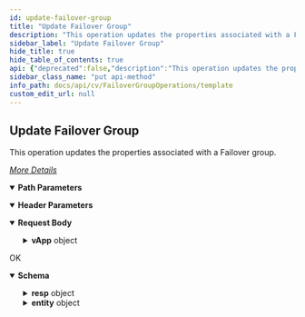 ```yaml
---
id: update-failover-group
title: "Update Failover Group"
description: "This operation updates the properties associated with a Failover group."
sidebar_label: "Update Failover Group"
hide_title: true
hide_table_of_contents: true
api: {"deprecated":false,"description":"This operation updates the properties associated with a Failover group.\n\n[_More Details_](http://documentation.commvault.com/commvault/v11/article?p=46500.htm)\n","operationId":"Update Failover Group","parameters":[{"description":"","in":"header","name":"Authtoken","required":true,"schema":{"example":"{{TOKEN}}","type":"string"}},{"description":"","in":"path","name":"FailoverGroupId","required":true,"schema":{"type":"string"}}],"tags":["Failover Group Operations"],"requestBody":{"content":{"application/json":{"schema":{"type":"object","properties":{"action":{"type":"integer"},"vApp":{"type":"object","properties":{"description":{"type":"string"},"source":{"type":"integer"},"isClientGroup":{"type":"boolean"},"operationType":{"type":"integer"},"selectedEntities":{"type":"array","items":{"type":"object","properties":{"clientId":{"type":"integer"},"entityName":{"type":"string"},"entityId":{"type":"integer"},"instanceId":{"type":"integer"}}}},"workflow":{"type":"array","items":{"type":"object","properties":{"type":{"type":"integer"},"entity":{"type":"object","properties":{"workflowId":{"type":"integer"}}}}}},"autofailover":{"type":"object","properties":{"timeThresholdBeforeFailover":{"type":"integer"},"status":{"type":"integer"}}},"vAppEntity":{"type":"object","properties":{"vAppId":{"type":"integer"},"vAppName":{"type":"string"}}},"clientList":{"type":"array","items":{"type":"object","properties":{"clientId":{"type":"integer"},"GUID":{"type":"string"},"entityId":{"type":"integer"},"clientName":{"type":"string"},"backupsetId":{"type":"integer"},"backupsetName":{"type":"string"}}}},"config":{"type":"object","properties":{"vmGroups":{"type":"array","items":{"type":"object","properties":{"delay":{"type":"integer"},"groupId":{"type":"integer"},"continueOnFailure":{"type":"boolean"},"vmSequence":{"type":"array","items":{"type":"object","properties":{"copyPrecedence":{"type":"integer"},"replicationId":{"type":"integer"},"vmInfo":{"type":"object","properties":{"vmName":{"type":"string"},"vmGUID":{"type":"string"}}}}}}}}}}}}}},"x-examples":{"Example 1":{"action":1,"vApp":{"description":"","source":1,"isClientGroup":false,"operationType":16,"selectedEntities":[{"clientId":7,"entityName":"test.company.com","entityId":7,"instanceId":4}],"workflow":[{"type":7,"entity":{"workflowId":49}},{"type":1,"entity":{"workflowId":50}}],"autofailover":{"timeThresholdBeforeFailover":2,"status":7},"vAppEntity":{"vAppId":14,"vAppName":"TestNotAfterBackup"},"clientList":[{"clientId":262,"GUID":"50390ba9-721b-00ab-563d-93c28017c3gh","entityId":19,"clientName":"FGVM2","backupsetId":59,"backupsetName":"TestFailoverSarath"},{"clientId":330,"GUID":"50394cfc-00b5-c98b-96a9-8cda9543af59","entityId":20,"clientName":"FGVM1","backupsetId":59,"backupsetName":"TestFailover"}],"config":{"vmGroups":[{"delay":10,"groupId":1,"continueOnFailure":true,"vmSequence":[{"copyPrecedence":0,"replicationId":19,"vmInfo":{"vmName":"FGVM2","vmGUID":"50390ba9-721b-00ab-563d-93c28017c3ij"}}]},{"delay":1,"groupId":2,"continueOnFailure":true,"vmSequence":[{"copyPrecedence":0,"replicationId":20,"vmInfo":{"vmName":"FGVM1","vmGUID":"50394cfc-00b5-c98b-96a9-8cda9543af69"}}]}]}}}}},"examples":{"Update Failover Groups":{"value":{"action":1,"vApp":{"description":"","source":1,"isClientGroup":false,"operationType":16,"selectedEntities":[{"clientId":7,"entityName":"test.company.com","entityId":7,"instanceId":4}],"workflow":[{"type":7,"entity":{"workflowId":49}},{"type":1,"entity":{"workflowId":50}}],"autofailover":{"timeThresholdBeforeFailover":2,"status":7},"vAppEntity":{"vAppId":14,"vAppName":"TestNotAfterBackup"},"clientList":[{"clientId":262,"GUID":"50390ba9-721b-00ab-563d-93c28017c3gh","entityId":19,"clientName":"FGVM2","backupsetId":59,"backupsetName":"TestFailoverSarath"},{"clientId":330,"GUID":"50394cfc-00b5-c98b-96a9-8cda9543af59","entityId":20,"clientName":"FGVM1","backupsetId":59,"backupsetName":"TestFailover"}],"config":{"vmGroups":[{"delay":10,"groupId":1,"continueOnFailure":true,"vmSequence":[{"copyPrecedence":0,"replicationId":19,"vmInfo":{"vmName":"FGVM2","vmGUID":"50390ba9-721b-00ab-563d-93c28017c3ij"}}]},{"delay":1,"groupId":2,"continueOnFailure":true,"vmSequence":[{"copyPrecedence":0,"replicationId":20,"vmInfo":{"vmName":"FGVM1","vmGUID":"50394cfc-00b5-c98b-96a9-8cda9543af69"}}]}]}}}}}}}},"responses":{"200":{"description":"OK","content":{"application/json":{"schema":{"type":"object","properties":{"resp":{"type":"object","properties":{"errorMessage":{"type":"string"},"errorCode":{"type":"integer"}}},"entity":{"type":"object","properties":{"vAppId":{"type":"integer"},"vAppName":{"type":"string"}}}},"x-examples":{"Example 1":{"resp":{"errorMessage":"","errorCode":0},"entity":{"vAppId":14,"vAppName":"TestNotAfterBackup"}}}},"examples":{"Update Failover Groups":{"value":{"resp":{"errorMessage":"","errorCode":0},"entity":{"vAppId":14,"vAppName":"TestNotAfterBackup"}}}}}}}},"method":"put","path":"/FailoverGroups/{FailoverGroupId}","servers":[{"url":"http://{hostname}/webconsole/api","variables":{"hostname":{"default":"localhost","description":"Webconsole"}}}],"jsonRequestBodyExample":{"action":0,"vApp":{"description":"string","source":0,"isClientGroup":true,"operationType":0,"selectedEntities":[{"clientId":0,"entityName":"string","entityId":0,"instanceId":0}],"workflow":[{"type":0,"entity":{"workflowId":0}}],"autofailover":{"timeThresholdBeforeFailover":0,"status":0},"vAppEntity":{"vAppId":0,"vAppName":"string"},"clientList":[{"clientId":0,"GUID":"string","entityId":0,"clientName":"string","backupsetId":0,"backupsetName":"string"}],"config":{"vmGroups":[{"delay":0,"groupId":0,"continueOnFailure":true,"vmSequence":[{"copyPrecedence":0,"replicationId":0,"vmInfo":{"vmName":"string","vmGUID":"string"}}]}]}}},"info":{"title":"Template","contact":{},"version":"1.0","description":"Template"},"postman":{"name":"Update Failover Group","description":{"content":"This operation updates the properties associated with a Failover group.\n\n[_More Details_](http://documentation.commvault.com/commvault/v11/article?p=46500.htm)\n","type":"text/plain"},"url":{"path":["FailoverGroups",":FailoverGroupId"],"host":["{{baseUrl}}"],"query":[],"variable":[{"disabled":false,"description":{"content":"(Required) ","type":"text/plain"},"type":"any","value":"","key":"FailoverGroupId"}]},"header":[{"disabled":false,"description":{"content":"(Required) ","type":"text/plain"},"key":"Authtoken","value":""},{"key":"Content-Type","value":"application/json"},{"key":"Accept","value":"application/json"}],"method":"PUT","body":{"mode":"raw","raw":"\"\"","options":{"raw":{"language":"json"}}}}}
sidebar_class_name: "put api-method"
info_path: docs/api/cv/FailoverGroupOperations/template
custom_edit_url: null
---
```



## Update Failover Group



This operation updates the properties associated with a Failover group.

[_More Details_](http://documentation.commvault.com/commvault/v11/article?p=46500.htm)


<details style={{"marginBottom":"1rem"}} data-collapsed={false} open={true}><summary style={{}}><strong>Path Parameters</strong></summary><div><ul><ParamsItem className={"paramsItem"} param={{"description":"","in":"path","name":"FailoverGroupId","required":true,"schema":{"type":"string"}}}></ParamsItem></ul></div></details><details style={{"marginBottom":"1rem"}} data-collapsed={false} open={true}><summary style={{}}><strong>Header Parameters</strong></summary><div><ul><ParamsItem className={"paramsItem"} param={{"description":"","in":"header","name":"Authtoken","required":true,"schema":{"example":"{{TOKEN}}","type":"string"}}}></ParamsItem></ul></div></details><MimeTabs><TabItem label={"application/json"} value={"application/json-schema"}><details style={{}} data-collapsed={false} open={true}><summary style={{"textAlign":"left"}}><strong>Request Body</strong></summary><div style={{"textAlign":"left","marginLeft":"1rem"}}></div><ul style={{"marginLeft":"1rem"}}><SchemaItem collapsible={false} name={"action"} required={false} deprecated={undefined} schemaDescription={undefined} schemaName={"integer"} qualifierMessage={undefined} defaultValue={undefined}></SchemaItem><SchemaItem collapsible={true} className={"schemaItem"}><details style={{}}><summary style={{}}><strong>vApp</strong><span style={{"opacity":"0.6"}}> object</span></summary><div style={{"marginLeft":"1rem"}}><SchemaItem collapsible={false} name={"description"} required={false} deprecated={undefined} schemaDescription={undefined} schemaName={"string"} qualifierMessage={undefined} defaultValue={undefined}></SchemaItem><SchemaItem collapsible={false} name={"source"} required={false} deprecated={undefined} schemaDescription={undefined} schemaName={"integer"} qualifierMessage={undefined} defaultValue={undefined}></SchemaItem><SchemaItem collapsible={false} name={"isClientGroup"} required={false} deprecated={undefined} schemaDescription={undefined} schemaName={"boolean"} qualifierMessage={undefined} defaultValue={undefined}></SchemaItem><SchemaItem collapsible={false} name={"operationType"} required={false} deprecated={undefined} schemaDescription={undefined} schemaName={"integer"} qualifierMessage={undefined} defaultValue={undefined}></SchemaItem><SchemaItem collapsible={true} className={"schemaItem"}><details style={{}}><summary style={{}}><strong>selectedEntities</strong><span style={{"opacity":"0.6"}}> object[]</span></summary><div style={{"marginLeft":"1rem"}}><SchemaItem collapsible={false} name={"clientId"} required={false} deprecated={undefined} schemaDescription={undefined} schemaName={"integer"} qualifierMessage={undefined} defaultValue={undefined}></SchemaItem><SchemaItem collapsible={false} name={"entityName"} required={false} deprecated={undefined} schemaDescription={undefined} schemaName={"string"} qualifierMessage={undefined} defaultValue={undefined}></SchemaItem><SchemaItem collapsible={false} name={"entityId"} required={false} deprecated={undefined} schemaDescription={undefined} schemaName={"integer"} qualifierMessage={undefined} defaultValue={undefined}></SchemaItem><SchemaItem collapsible={false} name={"instanceId"} required={false} deprecated={undefined} schemaDescription={undefined} schemaName={"integer"} qualifierMessage={undefined} defaultValue={undefined}></SchemaItem></div></details></SchemaItem><SchemaItem collapsible={true} className={"schemaItem"}><details style={{}}><summary style={{}}><strong>workflow</strong><span style={{"opacity":"0.6"}}> object[]</span></summary><div style={{"marginLeft":"1rem"}}><SchemaItem collapsible={false} name={"type"} required={false} deprecated={undefined} schemaDescription={undefined} schemaName={"integer"} qualifierMessage={undefined} defaultValue={undefined}></SchemaItem><SchemaItem collapsible={true} className={"schemaItem"}><details style={{}}><summary style={{}}><strong>entity</strong><span style={{"opacity":"0.6"}}> object</span></summary><div style={{"marginLeft":"1rem"}}><SchemaItem collapsible={false} name={"workflowId"} required={false} deprecated={undefined} schemaDescription={undefined} schemaName={"integer"} qualifierMessage={undefined} defaultValue={undefined}></SchemaItem></div></details></SchemaItem></div></details></SchemaItem><SchemaItem collapsible={true} className={"schemaItem"}><details style={{}}><summary style={{}}><strong>autofailover</strong><span style={{"opacity":"0.6"}}> object</span></summary><div style={{"marginLeft":"1rem"}}><SchemaItem collapsible={false} name={"timeThresholdBeforeFailover"} required={false} deprecated={undefined} schemaDescription={undefined} schemaName={"integer"} qualifierMessage={undefined} defaultValue={undefined}></SchemaItem><SchemaItem collapsible={false} name={"status"} required={false} deprecated={undefined} schemaDescription={undefined} schemaName={"integer"} qualifierMessage={undefined} defaultValue={undefined}></SchemaItem></div></details></SchemaItem><SchemaItem collapsible={true} className={"schemaItem"}><details style={{}}><summary style={{}}><strong>vAppEntity</strong><span style={{"opacity":"0.6"}}> object</span></summary><div style={{"marginLeft":"1rem"}}><SchemaItem collapsible={false} name={"vAppId"} required={false} deprecated={undefined} schemaDescription={undefined} schemaName={"integer"} qualifierMessage={undefined} defaultValue={undefined}></SchemaItem><SchemaItem collapsible={false} name={"vAppName"} required={false} deprecated={undefined} schemaDescription={undefined} schemaName={"string"} qualifierMessage={undefined} defaultValue={undefined}></SchemaItem></div></details></SchemaItem><SchemaItem collapsible={true} className={"schemaItem"}><details style={{}}><summary style={{}}><strong>clientList</strong><span style={{"opacity":"0.6"}}> object[]</span></summary><div style={{"marginLeft":"1rem"}}><SchemaItem collapsible={false} name={"clientId"} required={false} deprecated={undefined} schemaDescription={undefined} schemaName={"integer"} qualifierMessage={undefined} defaultValue={undefined}></SchemaItem><SchemaItem collapsible={false} name={"GUID"} required={false} deprecated={undefined} schemaDescription={undefined} schemaName={"string"} qualifierMessage={undefined} defaultValue={undefined}></SchemaItem><SchemaItem collapsible={false} name={"entityId"} required={false} deprecated={undefined} schemaDescription={undefined} schemaName={"integer"} qualifierMessage={undefined} defaultValue={undefined}></SchemaItem><SchemaItem collapsible={false} name={"clientName"} required={false} deprecated={undefined} schemaDescription={undefined} schemaName={"string"} qualifierMessage={undefined} defaultValue={undefined}></SchemaItem><SchemaItem collapsible={false} name={"backupsetId"} required={false} deprecated={undefined} schemaDescription={undefined} schemaName={"integer"} qualifierMessage={undefined} defaultValue={undefined}></SchemaItem><SchemaItem collapsible={false} name={"backupsetName"} required={false} deprecated={undefined} schemaDescription={undefined} schemaName={"string"} qualifierMessage={undefined} defaultValue={undefined}></SchemaItem></div></details></SchemaItem><SchemaItem collapsible={true} className={"schemaItem"}><details style={{}}><summary style={{}}><strong>config</strong><span style={{"opacity":"0.6"}}> object</span></summary><div style={{"marginLeft":"1rem"}}><SchemaItem collapsible={true} className={"schemaItem"}><details style={{}}><summary style={{}}><strong>vmGroups</strong><span style={{"opacity":"0.6"}}> object[]</span></summary><div style={{"marginLeft":"1rem"}}><SchemaItem collapsible={false} name={"delay"} required={false} deprecated={undefined} schemaDescription={undefined} schemaName={"integer"} qualifierMessage={undefined} defaultValue={undefined}></SchemaItem><SchemaItem collapsible={false} name={"groupId"} required={false} deprecated={undefined} schemaDescription={undefined} schemaName={"integer"} qualifierMessage={undefined} defaultValue={undefined}></SchemaItem><SchemaItem collapsible={false} name={"continueOnFailure"} required={false} deprecated={undefined} schemaDescription={undefined} schemaName={"boolean"} qualifierMessage={undefined} defaultValue={undefined}></SchemaItem><SchemaItem collapsible={true} className={"schemaItem"}><details style={{}}><summary style={{}}><strong>vmSequence</strong><span style={{"opacity":"0.6"}}> object[]</span></summary><div style={{"marginLeft":"1rem"}}><SchemaItem collapsible={false} name={"copyPrecedence"} required={false} deprecated={undefined} schemaDescription={undefined} schemaName={"integer"} qualifierMessage={undefined} defaultValue={undefined}></SchemaItem><SchemaItem collapsible={false} name={"replicationId"} required={false} deprecated={undefined} schemaDescription={undefined} schemaName={"integer"} qualifierMessage={undefined} defaultValue={undefined}></SchemaItem><SchemaItem collapsible={true} className={"schemaItem"}><details style={{}}><summary style={{}}><strong>vmInfo</strong><span style={{"opacity":"0.6"}}> object</span></summary><div style={{"marginLeft":"1rem"}}><SchemaItem collapsible={false} name={"vmName"} required={false} deprecated={undefined} schemaDescription={undefined} schemaName={"string"} qualifierMessage={undefined} defaultValue={undefined}></SchemaItem><SchemaItem collapsible={false} name={"vmGUID"} required={false} deprecated={undefined} schemaDescription={undefined} schemaName={"string"} qualifierMessage={undefined} defaultValue={undefined}></SchemaItem></div></details></SchemaItem></div></details></SchemaItem></div></details></SchemaItem></div></details></SchemaItem></div></details></SchemaItem></ul></details></TabItem></MimeTabs><div><ApiTabs><TabItem label={"200"} value={"200"}><div>

OK

</div><div><MimeTabs schemaType={"response"}><TabItem label={"application/json"} value={"application/json"}><SchemaTabs><TabItem label={"Schema"} value={"Schema"}><details style={{}} data-collapsed={false} open={true}><summary style={{"textAlign":"left"}}><strong>Schema</strong></summary><div style={{"textAlign":"left","marginLeft":"1rem"}}></div><ul style={{"marginLeft":"1rem"}}><SchemaItem collapsible={true} className={"schemaItem"}><details style={{}}><summary style={{}}><strong>resp</strong><span style={{"opacity":"0.6"}}> object</span></summary><div style={{"marginLeft":"1rem"}}><SchemaItem collapsible={false} name={"errorMessage"} required={false} deprecated={undefined} schemaDescription={undefined} schemaName={"string"} qualifierMessage={undefined} defaultValue={undefined}></SchemaItem><SchemaItem collapsible={false} name={"errorCode"} required={false} deprecated={undefined} schemaDescription={undefined} schemaName={"integer"} qualifierMessage={undefined} defaultValue={undefined}></SchemaItem></div></details></SchemaItem><SchemaItem collapsible={true} className={"schemaItem"}><details style={{}}><summary style={{}}><strong>entity</strong><span style={{"opacity":"0.6"}}> object</span></summary><div style={{"marginLeft":"1rem"}}><SchemaItem collapsible={false} name={"vAppId"} required={false} deprecated={undefined} schemaDescription={undefined} schemaName={"integer"} qualifierMessage={undefined} defaultValue={undefined}></SchemaItem><SchemaItem collapsible={false} name={"vAppName"} required={false} deprecated={undefined} schemaDescription={undefined} schemaName={"string"} qualifierMessage={undefined} defaultValue={undefined}></SchemaItem></div></details></SchemaItem></ul></details></TabItem><TabItem label={"Example (from schema)"} value={"Example (from schema)"}><ResponseSamples responseExample={"{\n  \"resp\": {\n    \"errorMessage\": \"string\",\n    \"errorCode\": 0\n  },\n  \"entity\": {\n    \"vAppId\": 0,\n    \"vAppName\": \"string\"\n  }\n}"} language={"json"}></ResponseSamples></TabItem><TabItem label={" Update  Failover  Groups"} value={" Update  Failover  Groups"}><ResponseSamples responseExample={"{\n  \"resp\": {\n    \"errorMessage\": \"\",\n    \"errorCode\": 0\n  },\n  \"entity\": {\n    \"vAppId\": 14,\n    \"vAppName\": \"TestNotAfterBackup\"\n  }\n}"} language={"json"}></ResponseSamples></TabItem></SchemaTabs></TabItem></MimeTabs></div></TabItem></ApiTabs></div>
      